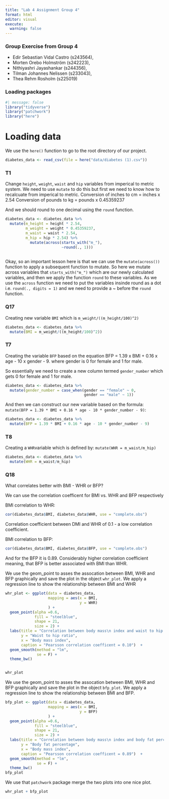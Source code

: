 ```yaml
---
title: "Lab 4 Assignment Group 4"
format: html
editor: visual
execute: 
  warning: false
---
```


### Group Exercise from Group 4

-   Edir Sebastian Vidal Castro (s243564),
-   Morten Orebo Holmström (s242223),
-   Nithiyashri Jayashankar (s244356),
-   Tilman Johannes Nelissen (s233043),
-   Thea Rehm Rosholm (s225019)

### Loading packages
```r
#| message: false
library("tidyverse")
library("patchwork")
library("here")
```



# Loading data
We use the `here()` function to go to the root directory of our project.
```r
diabetes_data <- read_csv(file = here("data/diabetes (1).csv"))
```



### T1
Change `height`, `weight`, `waist` and `hip` variables from imperical to metric system. We need to use `mutate` to do this but first we need to know how to recalcuate from imperical to metric. 
Conversion of inches to cm = inches x 2.54
Conversion of pounds to kg = pounds x 0.45359237
 
 And we should round to one decimal using the `round` function. 
 
```r
diabetes_data <- diabetes_data %>% 
  mutate(m_height = height * 2.54,
         m_weight = weight * 0.45359237,
         m_waist = waist * 2.54,
         m_hip = hip * 2.54) %>% 
           mutate(across(starts_with("m_"), 
                         ~round(., 1)))
         

```
 
Okay, so an important lesson here is that we can use the `mutate(across())` function to apply a subsequent function to mutate. 
So here we mutate across variables that `starts_with("m_")` which are our newly calculated variables, and then we apply the function `round` to these variables. As we use the `across` function we need to put the variables insinde round as a dot i.e. `round(., digits = 1)` and we need to provide a ~ before the `round` function. 


### Q17 
Creating new variable `BMI` which is `m_weight/((m_height/100)^2)`
```r
diabetes_data <- diabetes_data %>% 
  mutate(BMI = m_weight/((m_height/100)^2))
```


### T7 
Creating the variable `BFP` based on the equation 
BFP = 1.39 x BMI + 0.16 x age - 10 x gender - 9. 
where gender is 0 for female and 1 for male. 

So essentially we need to create a new column termed `gender_number` which gets 0 for female and 1 for male. 
```r
diabetes_data <- diabetes_data %>% 
  mutate(gender_number = case_when(gender == "female" ~ 0, 
                                   gender == "male" ~ 1))
```

And then we can construct our new variable based on the formula:
`mutate(BFP = 1.39 * BMI + 0.16 * age - 10 * gender_number - 9)`:
```r
diabetes_data <- diabetes_data %>% 
  mutate(BFP = 1.39 * BMI + 0.16 * age - 10 * gender_number - 9)
```


### T8 
Creating a `WHR`variable which is defined by: 
`mutate(WHR = m_waist/m_hip)`

```r
diabetes_data <- diabetes_data %>% 
  mutate(WHR = m_waist/m_hip)
```


### Q18
What correlates better with BMI - WHR or BFP? 

We can use the correlation coefficent for BMI vs. WHR and BFP respectively

BMI correlation to WHR:
```r
cor(diabetes_data$BMI, diabetes_data$WHR, use = "complete.obs")
```
Correlation coefficient between DMI and WHR of 0.1 - a low correlation coefficient. 


BMI correlation to BFP:
```r
cor(diabetes_data$BMI, diabetes_data$BFP, use = "complete.obs")
```
And for the BFP it is 0.89. Considerably higher correlation coefficient meaning, that BFP is better associated with BMI than WHR.  


We use the geom_point to asses the assocation between BMI, WHR and BFP graphically and save the plot in the object `whr_plot`. We apply a regression line to show the relationship between BMI and WHR
```r
whr_plot <- ggplot(data = diabetes_data, 
                   mapping = aes(x = BMI, 
                                 y = WHR)
                   ) + 
  geom_point(alpha =0.6,
             fill = "steelblue", 
             shape = 21, 
             size = 2) +
  labs(title = "Correlation between body mass\n index and waist to hip ratio", 
       y = "Waist to hip ratio", 
       x = "Body mass index",
       caption = "Pearsson correlation coefficent = 0.10")  + 
  geom_smooth(method = "lm",
              se = F) + 
  theme_bw()


whr_plot
```


We use the geom_point to asses the assocation between BMI, WHR and BFP graphically and save the plot in the object `bfp_plot`. We apply a regression line to show the relationship between BMI and BFP.
```r
bfp_plot <- ggplot(data = diabetes_data, 
                   mapping = aes(x = BMI, 
                                 y = BFP)
                   ) + 
  geom_point(alpha =0.6,
             fill = "steelblue", 
             shape = 21, 
             size = 2) +
  labs(title = "Correlation between body mass\n index and body fat percentage", 
       y = "Body fat percentage", 
       x = "Body mass index", 
       caption = "Pearsson correlation coefficent = 0.89")  + 
  geom_smooth(method = "lm",
              se = F) + 
  theme_bw()
bfp_plot
```

We use that `patchwork` package merge the two plots into one nice plot. 
```r
whr_plot + bfp_plot
```
